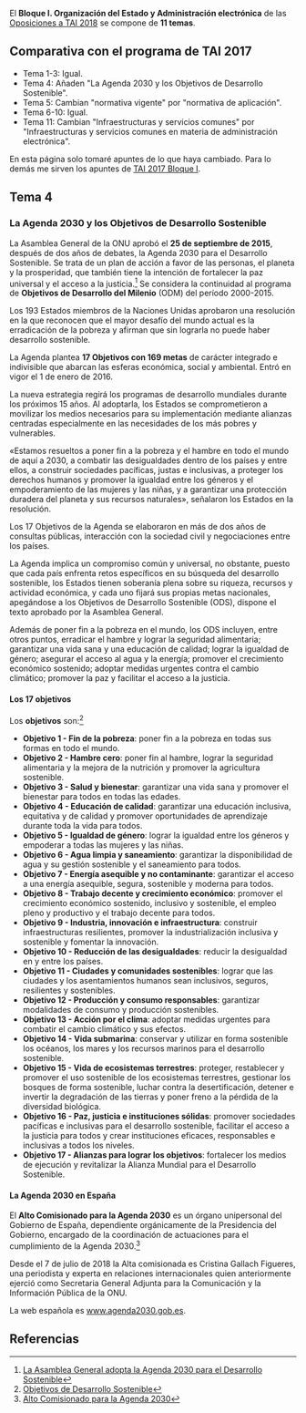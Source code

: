 {{headernoindex|1=TAI 2018. Bloque I. Organización del Estado y Administración electrónica}}
{{oposiciones}}

El '''Bloque I. Organización del Estado y Administración electrónica''' de las [[oposiciones|Oposiciones a TAI 2018]] se compone de '''11 temas'''.

== Comparativa con el programa de TAI 2017 ==

* Tema 1-3: Igual.
* Tema 4: Añaden "La Agenda 2030 y los Objetivos de Desarrollo Sostenible".
* Tema 5: Cambian "normativa vigente" por "normativa de aplicación".
* Tema 6-10: Igual.
* Tema 11: Cambian "Infraestructuras y servicios comunes" por "Infraestructuras y servicios comunes en materia de administración electrónica".

En esta página solo tomaré apuntes de lo que haya cambiado. Para lo demás me sirven los apuntes de [[tai2017-bloque1|TAI 2017 Bloque I]].

== Tema 4 ==

{{recuadro|1='''Tema 4.''' El Gobierno Abierto. Concepto y principios informadores. La Ley 19/2013, de 9 de diciembre, de transparencia, acceso a la información pública y buen gobierno. El Consejo de Transparencia y Buen Gobierno: funciones. '''La Agenda 2030 y los Objetivos de Desarrollo Sostenible'''.}}

=== La Agenda 2030 y los Objetivos de Desarrollo Sostenible ===

La Asamblea General de la ONU aprobó el '''25 de septiembre de 2015''', después de dos años de debates, la Agenda 2030 para el Desarrollo Sostenible. Se trata de un plan de acción a favor de las personas, el planeta y la prosperidad, que también tiene la intención de fortalecer la paz universal y el acceso a la justicia.<ref>[https://www.un.org/sustainabledevelopment/es/2015/09/la-asamblea-general-adopta-la-agenda-2030-para-el-desarrollo-sostenible/ La Asamblea General adopta la Agenda 2030 para el Desarrollo Sostenible]</ref> Se considera la continuidad al programa de '''Objetivos de Desarrollo del Milenio''' (ODM) del período 2000-2015.

Los 193 Estados miembros de la Naciones Unidas aprobaron una resolución en la que reconocen que el mayor desafío del mundo actual es la erradicación de la pobreza y afirman que sin lograrla no puede haber desarrollo sostenible.

La Agenda plantea '''17 Objetivos con 169 metas''' de carácter integrado e indivisible que abarcan las esferas económica, social y ambiental. Entró en vigor el 1 de enero de 2016.

La nueva estrategia regirá los programas de desarrollo mundiales durante los próximos 15 años. Al adoptarla, los Estados se comprometieron a movilizar los medios necesarios para su implementación mediante alianzas centradas especialmente en las necesidades de los más pobres y vulnerables.

«Estamos resueltos a poner fin a la pobreza y el hambre en todo el mundo de aquí a 2030, a combatir las desigualdades dentro de los países y entre ellos, a construir sociedades pacíficas, justas e inclusivas, a proteger los derechos humanos y promover la igualdad entre los géneros y el empoderamiento de las mujeres y las niñas, y a garantizar una protección duradera del planeta y sus recursos naturales», señalaron los Estados en la resolución.

Los 17 Objetivos de la Agenda se elaboraron en más de dos años de consultas públicas, interacción con la sociedad civil y negociaciones entre los países.

La Agenda implica un compromiso común y universal, no obstante, puesto que cada país enfrenta retos específicos en su búsqueda del desarrollo sostenible, los Estados tienen soberanía plena sobre su riqueza, recursos y actividad económica, y cada uno fijará sus propias metas nacionales, apegándose a los Objetivos de Desarrollo Sostenible (ODS), dispone el texto aprobado por la Asamblea General.

Además de poner fin a la pobreza en el mundo, los ODS incluyen, entre otros puntos, erradicar el hambre y lograr la seguridad alimentaria; garantizar una vida sana y una educación de calidad; lograr la igualdad de género; asegurar el acceso al agua y la energía; promover el crecimiento económico sostenido; adoptar medidas urgentes contra el cambio climático; promover la paz y facilitar el acceso a la justicia.

==== Los 17 objetivos ====

Los '''objetivos''' son:<ref>[https://es.wikipedia.org/wiki/Objetivos_de_Desarrollo_Sostenible Objetivos de Desarrollo Sostenible]</ref>

* '''Objetivo 1 - Fin de la pobreza''': poner fin a la pobreza en todas sus formas en todo el mundo.
* '''Objetivo 2 - Hambre cero''': poner fin al hambre, lograr la seguridad alimentaria y la mejora de la nutrición y promover la agricultura sostenible.
* '''Objetivo 3 - Salud y bienestar''': garantizar una vida sana y promover el bienestar para todos en todas las edades.
* '''Objetivo 4 - Educación de calidad''': garantizar una educación inclusiva, equitativa y de calidad y promover oportunidades de aprendizaje durante toda la vida para todos.
* '''Objetivo 5 - Igualdad de género''': lograr la igualdad entre los géneros y empoderar a todas las mujeres y las niñas.
* '''Objetivo 6 - Agua limpia y saneamiento''': garantizar la disponibilidad de agua y su gestión sostenible y el saneamiento para todos.
* '''Objetivo 7 - Energía asequible y no contaminante''': garantizar el acceso a una energía asequible, segura, sostenible y moderna para todos.
* '''Objetivo 8 - Trabajo decente y crecimiento económico''': promover el crecimiento económico sostenido, inclusivo y sostenible, el empleo pleno y productivo y el trabajo decente para todos.
* '''Objetivo 9 - Industria, innovación e infraestructura''': construir infraestructuras resilientes, promover la industrialización inclusiva y sostenible y fomentar la innovación.
* '''Objetivo 10 - Reducción de las desigualdades''': reducir la desigualdad en y entre los países.
* '''Objetivo 11 - Ciudades y comunidades sostenibles''': lograr que las ciudades y los asentamientos humanos sean inclusivos, seguros, resilientes y sostenibles.
* '''Objetivo 12 - Producción y consumo responsables''': garantizar modalidades de consumo y producción sostenibles.
* '''Objetivo 13 - Acción por el clima''': adoptar medidas urgentes para combatir el cambio climático y sus efectos.
* '''Objetivo 14 - Vida submarina''': conservar y utilizar en forma sostenible los océanos, los mares y los recursos marinos para el desarrollo sostenible.
* '''Objetivo 15 - Vida de ecosistemas terrestres''': proteger, restablecer y promover el uso sostenible de los ecosistemas terrestres, gestionar los bosques de forma sostenible, luchar contra la desertificación, detener e invertir la degradación de las tierras y poner freno a la pérdida de la diversidad biológica.
* '''Objetivo 16 - Paz, justicia e instituciones sólidas''': promover sociedades pacíficas e inclusivas para el desarrollo sostenible, facilitar el acceso a la justicia para todos y crear instituciones eficaces, responsables e inclusivas a todos los niveles.
* '''Objetivo 17 - Alianzas para lograr los objetivos''': fortalecer los medios de ejecución y revitalizar la Alianza Mundial para el Desarrollo Sostenible.

==== La Agenda 2030 en España ====

El '''Alto Comisionado para la Agenda 2030''' es un órgano unipersonal del Gobierno de España, dependiente orgánicamente de la Presidencia del Gobierno, encargado de la coordinación de actuaciones para el cumplimiento de la Agenda 2030.<ref>[https://es.wikipedia.org/wiki/Alto_Comisionado_para_la_Agenda_2030 Alto Comisionado para la Agenda 2030]</ref>

Desde el 7 de julio de 2018 la Alta comisionada es Cristina Gallach Figueres, una periodista y experta en relaciones internacionales quien anteriormente ejerció como Secretaria General Adjunta para la Comunicación y la Información Pública de la ONU. 

La web española es [https://www.agenda2030.gob.es www.agenda2030.gob.es].

== Referencias ==
{{reflist}}
{{reflist-end}}

{{oposiciones}}
{{footer}}
